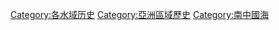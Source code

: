 [[Category:各水域历史|Category:各水域历史]]
[[Category:亞洲區域歷史|Category:亞洲區域歷史]]
[[Category:南中國海|Category:南中國海]]